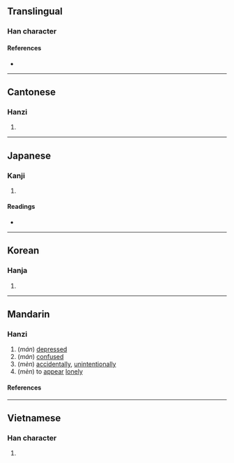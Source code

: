 {{character info/new}}
==Translingual==

===Han character===
{{Han char|rn=61|rad=心|as=07|sn=10|four=97016|canj=PNAU|ids=⿰忄免}}

====References====
* {{Han ref|kx=0387.230|dkj=10664|dj=0720.050|hdz=42306.080|uh=6097|ud=24727|bh=D1AB|bd=53675}}

----

==Cantonese==

===Hanzi===
{{yue-hanzi|jyut=[[mun4]], [[mun5]]|y=mun4, mun5}}

# {{defn|lang=yue|sort=心07}}

----

==Japanese==

===Kanji===
{{ja-kanji|grade=|rs=心07}}

# {{defn|lang=ja|sort=心07}}

====Readings====
* {{ja-readings|on=[[ばん]] (ban)|kun=}}

----

==Korean==

===Hanja===
{{ko-hanja|hangeul=문|eumhun=|rv=mun|mr=mun|y=mun}}

# {{defn|lang=ko|sort=心07}}

----

==Mandarin==

===Hanzi===
{{cmn-hanzi|pin=[[mán]] ([[man2]]), [[mèn]] ([[men4]])|wg=man<sup>2</sup>, men<sup>4</sup>}}

# (''mán'') [[depressed]]
# (''mán'') [[confuse]]d
# (''mèn'') [[accidentally]], [[unintentionally]]
# (''mèn'') to [[appear]] [[lonely]]

====References====

----

==Vietnamese==

===Han character===
{{vi-readings|rs=心07|hanviet=mến}}

# {{defn|lang=vi|sort=心07}}